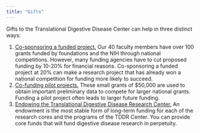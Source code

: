 ```yaml
---
title: "Gifts"
---
```


Gifts to the Translational Digestive Disease Center can help in three distinct ways:

1.  [Co-sponsoring a funded project.]{.underline} Our 40 faculty members have over 100 grants funded by foundations and the NIH through national competitions. However, many funding agencies have to cut proposed funding by 10-20% for financial reasons. Co-sponsoring a funded project at 20% can make a research project that has already won a national competition for funding more likely to succeed.
2.  [Co-funding pilot projects.]{.underline} These small grants of \$50,000 are used to obtain important preliminary data to compete for larger national grants. Funding a pilot project often leads to larger future funding.
3.  [Endowing the Translational Digestive Disease Research Center.]{.underline} An endowment is the most stable form of long-term funding for each of the research cores and the programs of the TDDR Center. You can provide core funds that will fund digestive disease research in perpetuity.
